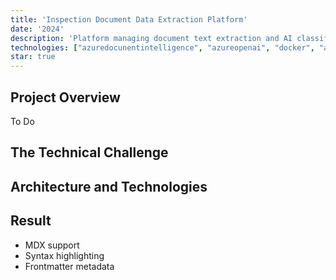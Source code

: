 ```yaml
---
title: 'Inspection Document Data Extraction Platform'
date: '2024'
description: 'Platform managing document text extraction and AI classification'
technologies: ["azuredocunentintelligence", "azureopenai", "docker", "azureappservice", "azurefunctions", "python", "fastapi", "azurecosmos", "azureblob"] 
star: true
---
```


## Project Overview

To Do

## The Technical Challenge

## Architecture and Technologies

## Result

- MDX support
- Syntax highlighting
- Frontmatter metadata 